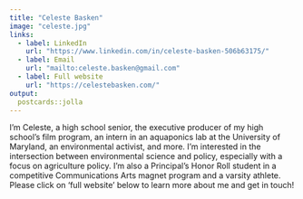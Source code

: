 ```yaml
---
title: "Celeste Basken"
image: "celeste.jpg"
links:
  - label: LinkedIn
    url: "https://www.linkedin.com/in/celeste-basken-506b63175/"
  - label: Email
    url: "mailto:celeste.basken@gmail.com"
  - label: Full website
    url: "https://celestebasken.com/"
output:
  postcards::jolla
---
```

 
 I'm Celeste, a high school senior, the executive producer of my high school's film program, an intern in an aquaponics lab at the University of Maryland, an environmental activist, and more. I'm interested in the intersection between environmental science and policy, especially with a focus on agriculture policy. I'm also a Principal's Honor Roll student in a competitive Communications Arts magnet program and a varsity athlete. Please click on 'full website' below to learn more about me and get in touch!